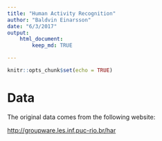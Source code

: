 ```yaml
---
title: "Human Activity Recognition"
author: "Baldvin Einarsson"
date: "6/3/2017"
output: 
    html_document:
        keep_md: TRUE

---
```


```r
knitr::opts_chunk$set(echo = TRUE)
```

# Data

The original data comes from the following website:

[http://groupware.les.inf.puc-rio.br/har](http://groupware.les.inf.puc-rio.br/har)